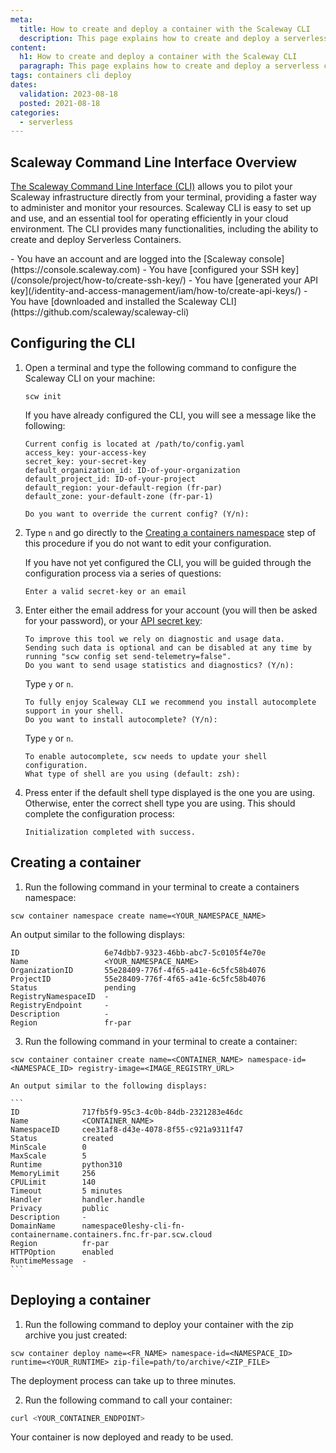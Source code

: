 ```yaml
---
meta:
  title: How to create and deploy a container with the Scaleway CLI
  description: This page explains how to create and deploy a serverless container with the Scaleway CLI
content:
  h1: How to create and deploy a container with the Scaleway CLI
  paragraph: This page explains how to create and deploy a serverless container with the Scaleway CLI
tags: containers cli deploy
dates:
  validation: 2023-08-18
  posted: 2021-08-18
categories:
  - serverless
---
```


## Scaleway Command Line Interface Overview

[The Scaleway Command Line Interface (CLI)](https://github.com/scaleway/scaleway-cli) allows you to pilot your Scaleway infrastructure directly from your terminal, providing a faster way to administer and monitor your resources. Scaleway CLI is easy to set up and use, and an essential tool for operating efficiently in your cloud environment. The CLI provides many functionalities, including the ability to create and deploy Serverless Containers.

<Macro id="iam-requirements" />

<Message type="requirement">
  - You have an account and are logged into the [Scaleway console](https://console.scaleway.com)
  - You have [configured your SSH key](/console/project/how-to/create-ssh-key/)
  - You have [generated your API key](/identity-and-access-management/iam/how-to/create-api-keys/)
  - You have [downloaded and installed the Scaleway CLI](https://github.com/scaleway/scaleway-cli)
</Message>

## Configuring the CLI

1. Open a terminal and type the following command to configure the Scaleway CLI on your machine:

    ```
    scw init
    ```

    If you have already configured the CLI, you will see a message like the following:

    ```
    Current config is located at /path/to/config.yaml
    access_key: your-access-key
    secret_key: your-secret-key
    default_organization_id: ID-of-your-organization
    default_project_id: ID-of-your-project
    default_region: your-default-region (fr-par)
    default_zone: your-default-zone (fr-par-1)

    Do you want to override the current config? (Y/n):
    ```

2. Type `n` and go directly to the [Creating a containers namespace](#creating-a-containers-namespace) step of this procedure if you do not want to edit your configuration.

    If you have not yet configured the CLI, you will be guided through the configuration process via a series of questions:

    ```
    Enter a valid secret-key or an email
    ```

3. Enter either the email address for your account (you will then be asked for your password), or your [API secret key](/console/project/how-to/create-ssh-key):

    ```
    To improve this tool we rely on diagnostic and usage data.
    Sending such data is optional and can be disabled at any time by running "scw config set send-telemetry=false".
    Do you want to send usage statistics and diagnostics? (Y/n):
    ```

    Type `y` or `n`.

    ```
    To fully enjoy Scaleway CLI we recommend you install autocomplete support in your shell.
    Do you want to install autocomplete? (Y/n):
    ```

    Type `y` or `n`.

    ```
    To enable autocomplete, scw needs to update your shell configuration.
    What type of shell are you using (default: zsh):
    ```

4. Press enter if the default shell type displayed is the one you are using. Otherwise, enter the correct shell type you are using. This should complete the configuration process:

    ```
    Initialization completed with success.
    ```

## Creating a container

1. Run the following command in your terminal to create a containers namespace:

  ```
  scw container namespace create name=<YOUR_NAMESPACE_NAME>
  ```

  An output similar to the following displays:
  
  ```
  ID                   6e74dbb7-9323-46bb-abc7-5c0105f4e70e
  Name                 <YOUR_NAMESPACE_NAME>
  OrganizationID       55e28409-776f-4f65-a41e-6c5fc58b4076
  ProjectID            55e28409-776f-4f65-a41e-6c5fc58b4076
  Status               pending
  RegistryNamespaceID  -
  RegistryEndpoint     -
  Description          -
  Region               fr-par
  ```

3. Run the following command in your terminal to create a container:

  ```
  scw container container create name=<CONTAINER_NAME> namespace-id=<NAMESPACE_ID> registry-image=<IMAGE_REGISTRY_URL>
  ```

    An output similar to the following displays:

    ```
    ID              717fb5f9-95c3-4c0b-84db-2321283e46dc
    Name            <CONTAINER_NAME>
    NamespaceID     cee31af8-d43e-4078-8f55-c921a9311f47
    Status          created
    MinScale        0
    MaxScale        5
    Runtime         python310
    MemoryLimit     256
    CPULimit        140
    Timeout         5 minutes
    Handler         handler.handle
    Privacy         public
    Description     -
    DomainName      namespace0leshy-cli-fn-containername.containers.fnc.fr-par.scw.cloud
    Region          fr-par
    HTTPOption      enabled
    RuntimeMessage  -
    ```

## Deploying a container

1. Run the following command to deploy your container with the zip archive you just created:

```
scw container deploy name=<FR_NAME> namespace-id=<NAMESPACE_ID> runtime=<YOUR_RUNTIME> zip-file=path/to/archive/<ZIP_FILE>
```

  The deployment process can take up to three minutes.

2. Run the following command to call your container:

```bash
curl <YOUR_CONTAINER_ENDPOINT>
```

  Your container is now deployed and ready to be used.
